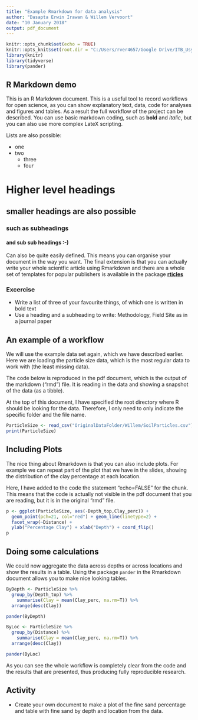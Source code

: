 ```yaml
---
title: "Example Rmarkdown for data analysis"
author: "Dasapta Erwin Irawan & Willem Vervoort"
date: "10 January 2018"
output: pdf_document
---
```


```r
knitr::opts_chunk$set(echo = TRUE)
knitr::opts_knit$set(root.dir = "C:/Users/rver4657/Google Drive/ITB_Usyd_Project2017/workshop_opendata")
library(knitr)
library(tidyverse)
library(pander)
```

## R Markdown demo

This is an R Markdown document. This is a useful tool to record workflows for open science, as you can show explanatory text, data, code for analyses and figures and tables. As a result the full workflow of the project can be described. You can use basic markdown coding, such as **bold** and *italic*, but you can also use more complex LateX scripting.

Lists are also possible:

* one  
* two  
    + three  
    + four  

# Higher level headings  
## smaller headings are also possible  
### such as subheadings  
#### and sub sub headings :-)  
Can also be quite easily defined. This means you can organise your document in the way you want. The final extension is that you can actually write your whole scientfic article using Rmarkdown and there are a whole set of templates for popular publishers is available in the package [**rticles**](https://github.com/rstudio/rticles)  

### Excercise

* Write a list of three of your favourite things, of which one is written in bold text  
* Use a heading and a subheading to write: Methodology, Field Site as in a journal paper

## An example of a workflow

We will use the example data set again, which we have described earlier.
Here we are loading the particle size data, which is the most regular data to work with (the least missing data).

The code below is reproduced in the pdf document, which is the output of the markdown ("rmd") file. It is reading in the data and showing a snapshot of the data (as a tibble).

At the top of this document, I have specified the root directory where R should be looking for the data. Therefore, I only need to only indicate the specific folder and the file name.

```r
ParticleSize <- read_csv("OriginalDataFolder/Willem/SoilParticles.csv")
print(ParticleSize)
```

## Including Plots

The nice thing about Rmarkdown is that you can also include plots. For example we can repeat part of the plot that we have in the slides, showing the distribution of the clay percentage at each location.

Here, I have added to the code the statement "echo=FALSE" for the chunk. This means that the code is actually not visible in the pdf document that you are reading, but it is in the original "rmd" file.

```r
p <- ggplot(ParticleSize, aes(-Depth_top,Clay_perc)) +
  geom_point(pch=21, col="red") + geom_line(linetype=2) +
  facet_wrap(~Distance) +
  ylab("Percentage Clay") + xlab("Depth") + coord_flip()
p
```

## Doing some calculations  
We could now aggregate the data across depths or across locations and show the results in a table. Using the package `pander` in the Rmarkdown document allows you to make nice looking tables.

```r
ByDepth <- ParticleSize %>%
  group_by(Depth_top) %>%
    summarise(Clay = mean(Clay_perc, na.rm=T)) %>%
  arrange(desc(Clay))

pander(ByDepth)

ByLoc <- ParticleSize %>%
  group_by(Distance) %>%
    summarise(Clay = mean(Clay_perc, na.rm=T)) %>%
  arrange(desc(Clay))

pander(ByLoc)
```

As you can see the whole workflow is completely clear from the code and the results that are presented, thus producing fully reproducible research.

## Activity  

* Create your own document to make a plot of the fine sand percentage and table with fine sand by depth and location from the data.
